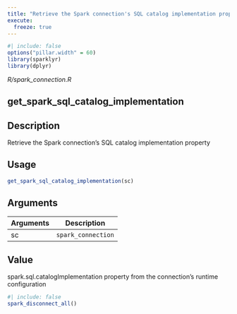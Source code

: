 ```yaml
---
title: "Retrieve the Spark connection's SQL catalog implementation property"
execute:
  freeze: true
---
```


```r
#| include: false
options("pillar.width" = 60)
library(sparklyr) 
library(dplyr)
```

*R/spark_connection.R*

## get_spark_sql_catalog_implementation

## Description
Retrieve the Spark connection's SQL catalog implementation property 


## Usage
```r
get_spark_sql_catalog_implementation(sc) 
```

## Arguments
|Arguments|Description|
|---|---|
| sc | `spark_connection` |



## Value
spark.sql.catalogImplementation property from the connection's  runtime configuration 





```r
#| include: false
spark_disconnect_all()
```
